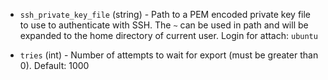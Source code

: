 <!-- Code generated from the comments of the Config struct in post-processor/yandex-export/post-processor.go; DO NOT EDIT MANUALLY -->

- `ssh_private_key_file` (string) - Path to a PEM encoded private key file to use to authenticate with SSH.
  The `~` can be used in path and will be expanded to the home directory
  of current user. Login for attach: `ubuntu`

- `tries` (int) - Number of attempts to wait for export (must be greater than 0). Default: 1000
